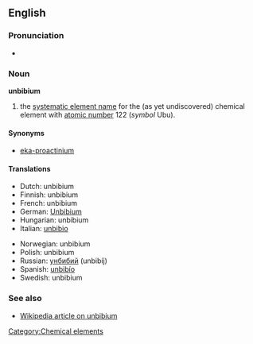 ==English==
{{elements|Ubb|unbiunium|Ubu|unbibium|Ubt}}
===Pronunciation===
*{{IPA|/ˌʌnˈbɪbiəm/}}

===Noun===
'''unbibium'''

# the [[systematic element name]] for the (as yet undiscovered) chemical element with [[atomic number]] 122 (''symbol'' Ubu).

====Synonyms====
*[[eka-proactinium]]

====Translations====
{{top}}
*Dutch: unbibium {{n}}
*Finnish: unbibium
*French: unbibium {{m}}
*German: [[Unbibium]] {{n}}
*Hungarian: unbibium
*Italian: [[unbibio]] {{m}}
{{mid}}
*Norwegian: unbibium
*Polish: unbibium {{m}}
*Russian: [[унбибий]] (unbibíj) {{m}}
*Spanish: [[unbibío]] {{m}}
*Swedish: unbibium
{{bottom}}

===See also===
*[[w:Unbibium|Wikipedia article on unbibium]]

[[Category:Chemical elements]]